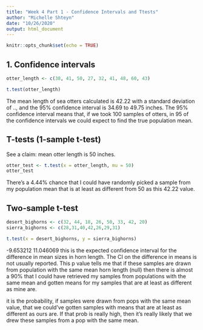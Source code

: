 ```yaml
---
title: "Week 4 Part 1 - Confidence Intervals and Ttests"
author: "Michelle Shteyn"
date: "10/26/2020"
output: html_document
---
```


```r
knitr::opts_chunk$set(echo = TRUE)
```

## 1. Confidence intervals

```r
otter_length <- c(38, 41, 50, 27, 32, 41, 48, 60, 43)

t.test(otter_length)

```
The mean length of sea otters calculated is 42.22 with a standard deviation of .., and the 95% confidence interval is 34.69 to 49.75 inches. The 95% confidence interval means that, if we took 100 samples of otters, in 95 of the confidence intervals we could expect to find the true population mean.

## T-tests (1-sample t-test)

See a claim: mean otter length is 50 inches. 

```r
otter_test <- t.test(x = otter_length, mu = 50)
otter_test

```
There's a 4.44% chance that I could have randomly picked a sample from my population mean that is at least as different from 50 as this 42.22 value.


## Two-sample t-test

```r
desert_bighorns <- c(32, 44, 18, 26, 50, 33, 42, 20)
sierra_bighorns <- c(28,31,40,42,26,29,31)

t.test(x = desert_bighorns, y = sierra_bighorns)
```

-9.653212 11.046069 this is the expected confidence interval for the difference in mean sizes in horn length. The CI on the difference in means is not usually reported.
This p value tells me that if these samples are drawn from population with the same mean horn length (null) then there is almost a 90% that I could have retrieved my samples from populations with the same mean and gotten means for my samples that are at least as different as mine are. 

it is the probability, if samples were drawn from pops with the same mean value, that we could've gotten samples with means that are at least as different as ours are. If that prob is really high, then it's really likely that we drew these samples from a pop with the same mean. 

















